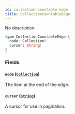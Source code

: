 ```yaml
---
id: collection-countable-edge
title: CollectionCountableEdge
---
```


No description

```graphql
type CollectionCountableEdge {
  node: Collection!
  cursor: String!
}
```

### Fields

#### `node` ([`Collection`](../../../developer/api-reference/objects/collection))

The item at the end of the edge.

#### `cursor` ([`String`](../../../developer/api-reference/scalars/string))

A cursor for use in pagination.
